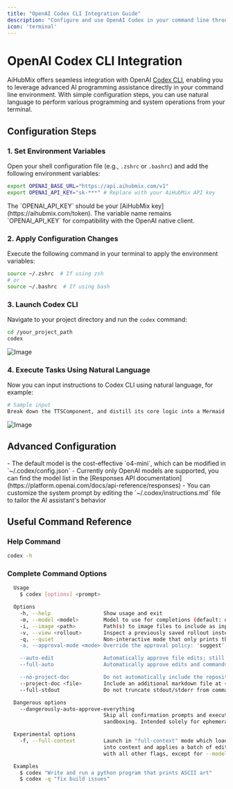 ```yaml
---
title: "OpenAI Codex CLI Integration Guide"
description: "Configure and use OpenAI Codex in your command line through AiHubMix"
icon: 'terminal'
---
```


# OpenAI Codex CLI Integration

AiHubMix offers seamless integration with OpenAI [Codex CLI](https://github.com/openai/codex), enabling you to leverage advanced AI programming assistance directly in your command line environment. With simple configuration steps, you can use natural language to perform various programming and system operations from your terminal.

## Configuration Steps

### 1. Set Environment Variables

Open your shell configuration file (e.g., `.zshrc` or `.bashrc`) and add the following environment variables:

```bash
export OPENAI_BASE_URL="https://api.aihubmix.com/v1"
export OPENAI_API_KEY="sk-***" # Replace with your AiHubMix API key
```

<Warning>
The `OPENAI_API_KEY` should be your [AiHubMix key](https://aihubmix.com/token). The variable name remains `OPENAI_API_KEY` for compatibility with the OpenAI native client.
</Warning>

### 2. Apply Configuration Changes

Execute the following command in your terminal to apply the environment variables:

```bash
source ~/.zshrc  # If using zsh
# or
source ~/.bashrc  # If using bash
```

### 3. Launch Codex CLI

Navigate to your project directory and run the `codex` command:

```bash
cd /your_project_path
codex
```
![Image](../media/CodexCli-1-en.png)  

### 4. Execute Tasks Using Natural Language

Now you can input instructions to Codex CLI using natural language, for example:

```bash
# Sample input
Break down the TTSComponent, and distill its core logic into a Mermaid flowchart.
```
![Image](../media/CodexCli-2-en.png)  

## Advanced Configuration

<Tip>
- The default model is the cost-effective `o4-mini`, which can be modified in `~/.codex/config.json`
- Currently only OpenAI models are supported, you can find the model list in the [Responses API documentation](https://platform.openai.com/docs/api-reference/responses)
- You can customize the system prompt by editing the `~/.codex/instructions.md` file to tailor the AI assistant's behavior
</Tip>

## Useful Command Reference

### Help Command
```bash
codex -h
```

### Complete Command Options
```bash
  Usage
    $ codex [options] <prompt>

  Options
    -h, --help                 Show usage and exit
    -m, --model <model>        Model to use for completions (default: o4-mini)
    -i, --image <path>         Path(s) to image files to include as input
    -v, --view <rollout>       Inspect a previously saved rollout instead of starting a session
    -q, --quiet                Non-interactive mode that only prints the assistant's final output
    -a, --approval-mode <mode> Override the approval policy: 'suggest', 'auto-edit', or 'full-auto'

    --auto-edit                Automatically approve file edits; still prompt for commands
    --full-auto                Automatically approve edits and commands when executed in the sandbox

    --no-project-doc           Do not automatically include the repository's 'codex.md'
    --project-doc <file>       Include an additional markdown file at <file> as context
    --full-stdout              Do not truncate stdout/stderr from command outputs

  Dangerous options
    --dangerously-auto-approve-everything
                               Skip all confirmation prompts and execute commands without
                               sandboxing. Intended solely for ephemeral local testing.

  Experimental options
    -f, --full-context         Launch in "full-context" mode which loads the entire repository
                               into context and applies a batch of edits in one go. Incompatible
                               with all other flags, except for --model.

  Examples
    $ codex "Write and run a python program that prints ASCII art"
    $ codex -q "fix build issues"
```